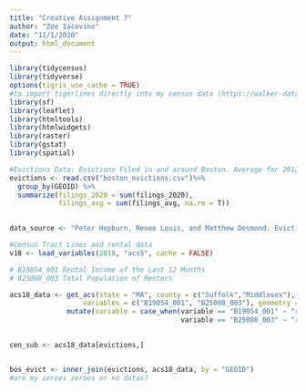 ```yaml
---
title: "Creative Assignment 7"
author: "Zoe Iacovino"
date: "11/1/2020"
output: html_document
---
```


```r
library(tidycensus)
library(tidyverse)
options(tigris_use_cache = TRUE)
#to import tigerlines directly into my census data (https://walker-data.com/tidycensus/articles/spatial-data.html)
library(sf)
library(leaflet)
library(htmltools)
library(htmlwidgets)
library(raster)
library(gstat)
library(spatial)

```

```r
#Evictions Data: Evictions Filed in and around Boston. Average for 2012, 2013, 2015, 2016
evictions <- read.csv("boston_evictions.csv")%>%
  group_by(GEOID) %>% 
  summarize(filings_2020 = sum(filings_2020),
            filings_avg = sum(filings_avg, na.rm = T))
  

data_source <- "Peter Hepburn, Renee Louis, and Matthew Desmond. Eviction Tracking System: Version 1.0. Princeton: Princeton University, 2020. www.evictionlab.org."

#Census Tract Lines and rental data
v18 <- load_variables(2018, "acs5", cache = FALSE)

# B19054_001 Rental Income of the Last 12 Months
# B25008_003 Total Population of Renters

acs18_data <- get_acs(state = "MA", county = c("Suffolk","Middlesex"), geography = "tract",
                  variables = c("B19054_001", "B25008_003"), geometry = TRUE)%>%
              mutate(variable = case_when(variable == "B19054_001" ~ "rIncome",
                                          variable == "B25008_003" ~ "rPop"))%>%
              

cen_sub <- acs18_data[evictions,]


bos_evict <- inner_join(evictions, acs18_data, by = "GEOID")
#are my zeroes zeroes or no datas? 

```



